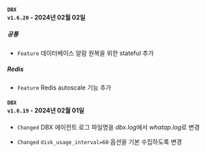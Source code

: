 #### <code class='changelog-service'>DBX v1.6.20</code> - 2024년 02월 02일

##### 공통​

- <code class="Feature">Feature</code> 데이터베이스 알람 원복을 위한 stateful 추가

##### Redis​

- <code class="Feature">Feature</code> Redis autoscale 기능 추가

#### <code class='changelog-service'>DBX v1.6.19</code> - 2024년 02월 01일

- <code class="Changed">Changed</code> DBX 에이전트 로그 파일명을 <em>dbx.log</em>에서 <em>whatap.log</em>로 변경

- <code class="Changed">Changed</code> <code>disk_usage_interval=60</code> 옵션을 기본 수집하도록 변경


